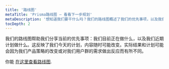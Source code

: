 ```yaml
---
title: '路线图'
metaTitle: 'Prisma路线图 – 看看下一步规划'
metaDescription: '想知道我们要干什么吗？我们的路线图概述了我们的优先事项，以及我们下一步计划在哪里开展PRISMA。'
tocDepth: 2
---
```


<TopBlock>

我们的路线图帮助我们分享当前的优先事项：我们目前正在做什么，以及我们近期计划做什么。这反映了我们今天的计划，内容随时可能改变。实际结果和计划可能会因为我们产品策略的改变或对我们用户群的需求做出反应而有所不同。

你能 [在这里查看路线图](https://pris.ly/roadmap).

</TopBlock>
